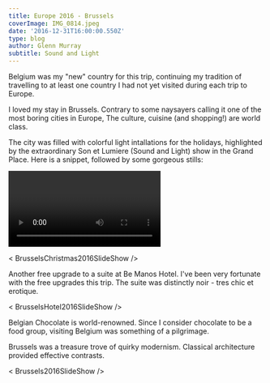 ---
title: Europe 2016 - Brussels
coverImage: IMG_0814.jpeg
date: '2016-12-31T16:00:00.550Z'
type: blog
author: Glenn Murray
subtitle: Sound and Light
---

Belgium was my "new" country for this trip, continuing my tradition of travelling to at least one country I had not yet visited during each trip to Europe.

I loved my stay in Brussels. Contrary to some naysayers calling it one of the most boring cities in Europe, The culture, cuisine (and shopping!) are world class.

The city was filled with colorful light intallations for the holidays, highlighted by the extraordinary Son et Lumiere (Sound and Light) show in the Grand Place. Here is a snippet, followed by some gorgeous stills:

<Video
    videoSrcURL="https://www.youtube.com/embed/BIMLeMNO2d0"
    videoTitle="Son et Lumiere, Grand Place - Brussels"
 />

< BrusselsChristmas2016SlideShow />

Another free upgrade to a suite at Be Manos Hotel.  I've been very fortunate with the free upgrades this trip. The suite was distinctly noir - tres chic et erotique.

< BrusselsHotel2016SlideShow />

Belgian Chocolate is world-renowned. Since I consider chocolate to be a food group, visiting Belgium was something of a pilgrimage.

Brussels was a treasure trove of quirky modernism. Classical architecture provided effective contrasts.

< Brussels2016SlideShow />
